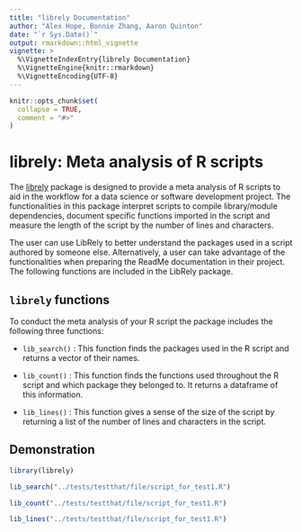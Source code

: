 ```yaml
---
title: "librely Documentation"
author: "Alex Hope, Bonnie Zhang, Aaron Quinton"
date: "`r Sys.Date()`"
output: rmarkdown::html_vignette
vignette: >
  %\VignetteIndexEntry{librely Documentation}
  %\VignetteEngine{knitr::rmarkdown}
  %\VignetteEncoding{UTF-8}
---
```


```r
knitr::opts_chunk$set(
  collapse = TRUE,
  comment = "#>"
)
```

librely: Meta analysis of R scripts
===================================

The [librely](https://github.com/UBC-MDS/LibRely-R-) package is designed to provide a meta analysis of R scripts to aid in the workflow for a data science or software development project. The functionalities in this package interpret scripts to compile library/module dependencies, document specific functions imported in the script and measure the length of the script by the number of lines and characters.  

The user can use LibRely to better understand the packages used in a script authored by someone else. Alternatively, a user can take advantage of the functionalities when preparing the ReadMe documentation in their project. The following functions are included in the LibRely package.  



`librely` functions
-----------------------
To conduct the meta analysis of your R script the package includes the following three functions:

* `lib_search()` : This function finds the packages used in the R script and returns a vector of their names.

* `lib_count()` : This function finds the functions used throughout the R script and which package they belonged to. It returns a dataframe of this information.

* `lib_lines()` : This function gives a sense of the size of the script by returning a list of the number of lines and characters in the script.



Demonstration
-----------------------

```r
library(librely)

lib_search("../tests/testthat/file/script_for_test1.R")

lib_count("../tests/testthat/file/script_for_test1.R")

lib_lines("../tests/testthat/file/script_for_test1.R")

```
